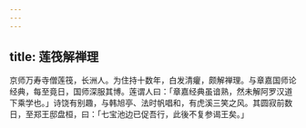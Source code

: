 ```yaml
---
---
---
```

title: 莲筏解禅理
---



京师万寿寺僧莲筏，长洲人。为住持十数年，白发清癯，颇解禅理。与章嘉国师论经典，每至竟日，国师深服其博。莲谓人曰：「章嘉经典虽谙熟，然未解阿罗汉道下乘学也。」诗饶有别趣，与韩旭亭、法时帆唱和，有虎溪三笑之风。其圆寂前数日，至郑王邸盘桓，曰：「七宝池边已促吾行，此後不复参谒王矣。」